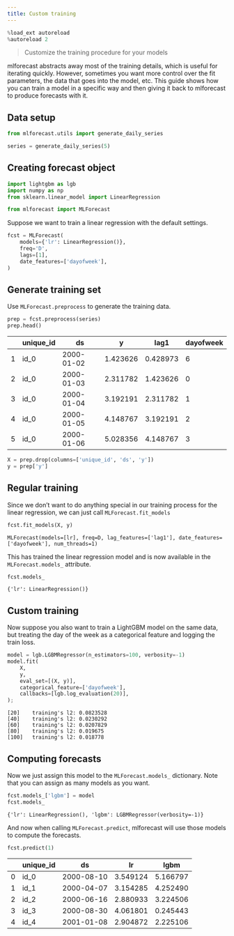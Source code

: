 ```yaml
---
title: Custom training
---
```



```python
%load_ext autoreload
%autoreload 2
```


> Customize the training procedure for your models

mlforecast abstracts away most of the training details, which is useful
for iterating quickly. However, sometimes you want more control over the
fit parameters, the data that goes into the model, etc. This guide shows
how you can train a model in a specific way and then giving it back to
mlforecast to produce forecasts with it.

## Data setup

```python
from mlforecast.utils import generate_daily_series
```


```python
series = generate_daily_series(5)
```

## Creating forecast object

```python
import lightgbm as lgb
import numpy as np
from sklearn.linear_model import LinearRegression

from mlforecast import MLForecast
```

Suppose we want to train a linear regression with the default settings.

```python
fcst = MLForecast(
    models={'lr': LinearRegression()},
    freq='D',
    lags=[1],
    date_features=['dayofweek'],
)
```

## Generate training set

Use `MLForecast.preprocess` to generate the training data.

```python
prep = fcst.preprocess(series)
prep.head()
```

|     | unique_id | ds         | y        | lag1     | dayofweek |
|-----|-----------|------------|----------|----------|-----------|
| 1   | id_0      | 2000-01-02 | 1.423626 | 0.428973 | 6         |
| 2   | id_0      | 2000-01-03 | 2.311782 | 1.423626 | 0         |
| 3   | id_0      | 2000-01-04 | 3.192191 | 2.311782 | 1         |
| 4   | id_0      | 2000-01-05 | 4.148767 | 3.192191 | 2         |
| 5   | id_0      | 2000-01-06 | 5.028356 | 4.148767 | 3         |

```python
X = prep.drop(columns=['unique_id', 'ds', 'y'])
y = prep['y']
```

## Regular training

Since we don’t want to do anything special in our training process for
the linear regression, we can just call `MLForecast.fit_models`

```python
fcst.fit_models(X, y)
```

``` text
MLForecast(models=[lr], freq=D, lag_features=['lag1'], date_features=['dayofweek'], num_threads=1)
```

This has trained the linear regression model and is now available in the
`MLForecast.models_` attribute.

```python
fcst.models_
```

``` text
{'lr': LinearRegression()}
```

## Custom training

Now suppose you also want to train a LightGBM model on the same data,
but treating the day of the week as a categorical feature and logging
the train loss.

```python
model = lgb.LGBMRegressor(n_estimators=100, verbosity=-1)
model.fit(
    X,
    y,
    eval_set=[(X, y)],
    categorical_feature=['dayofweek'],
    callbacks=[lgb.log_evaluation(20)],
);
```

``` text
[20]    training's l2: 0.0823528
[40]    training's l2: 0.0230292
[60]    training's l2: 0.0207829
[80]    training's l2: 0.019675
[100]   training's l2: 0.018778
```

## Computing forecasts

Now we just assign this model to the `MLForecast.models_` dictionary.
Note that you can assign as many models as you want.

```python
fcst.models_['lgbm'] = model
fcst.models_
```

``` text
{'lr': LinearRegression(), 'lgbm': LGBMRegressor(verbosity=-1)}
```

And now when calling `MLForecast.predict`, mlforecast will use those
models to compute the forecasts.

```python
fcst.predict(1)
```

|     | unique_id | ds         | lr       | lgbm     |
|-----|-----------|------------|----------|----------|
| 0   | id_0      | 2000-08-10 | 3.549124 | 5.166797 |
| 1   | id_1      | 2000-04-07 | 3.154285 | 4.252490 |
| 2   | id_2      | 2000-06-16 | 2.880933 | 3.224506 |
| 3   | id_3      | 2000-08-30 | 4.061801 | 0.245443 |
| 4   | id_4      | 2001-01-08 | 2.904872 | 2.225106 |

